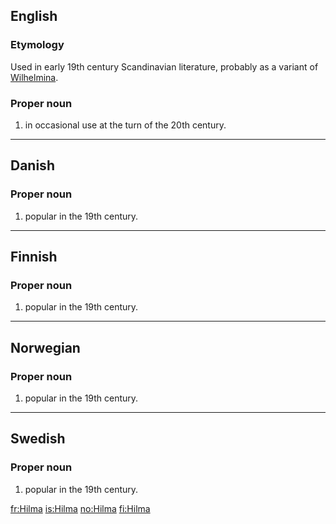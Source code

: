 ==English==

===Etymology===
Used in early 19th century Scandinavian literature, probably as a variant of [[Wilhelmina]].

===Proper noun===
{{en-proper noun}}

# {{given name|female|from=Germanic}} in occasional use at the turn of the 20th century.

----

==Danish==

===Proper noun===
{{infl|da|proper noun}}

# {{given name|female|lang=da}} popular in the 19th century.

----

==Finnish==

===Proper noun===
{{fi-noun|Hilm|type=kala|proper=true}}

# {{given name|female|lang=fi}} popular in the 19th century.

----

==Norwegian==

===Proper noun===
{{infl|no|proper noun}}

# {{given name|female|lang=no}} popular in the 19th century.

----

==Swedish==

===Proper noun===
{{infl|sv|proper noun}}

# {{given name|female|lang=sv}} popular in the 19th century.

[[fr:Hilma]]
[[is:Hilma]]
[[no:Hilma]]
[[fi:Hilma]]